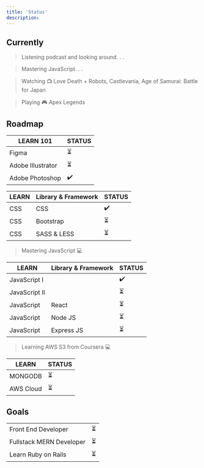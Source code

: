 ```yaml
---
title: 'Status'
description: 
---
```


## Currently


>  Listening podcast and looking around. . .

>  Mastering JavaScript. . . 

>  Watching 📺 Love Death + Robots, Castlevania, Age of Samurai: Battle for Japan

>  Playing 🎮 Apex Legends



## Roadmap

| LEARN 101              | STATUS  | 
| ---------------------  |-------- |
| Figma              | ⏳  |
| Adobe Illustrator | ⏳  |
| Adobe Photoshop | ✔️  |

>

| LEARN       | Library & Framework   | STATUS  | 
| ----------  | ----------------------|-------- |
| CSS         | CSS                   | ✔️      |
| CSS         | Bootstrap             | ⏳  |
| CSS         | SASS & LESS              | ⏳  |

>  Mastering JavaScript 💻

| LEARN              |  Library & Framework    | STATUS  | 
| -----------        | ------------------------|-------- |
| JavaScript I       |                         | ✔️ |
| JavaScript II      |                         | ⏳  |
| JavaScript         |     React               | ⏳  |
| JavaScript         |     Node JS             | ⏳  |
| JavaScript         |     Express JS          | ⏳  |


>  Learning AWS S3 from Coursera 💻

| LEARN       | STATUS  | 
| ----------  |-------- |
| MONGODB     | ⏳  |
| AWS Cloud   | ⏳  |


## Goals

|      |   | 
| ----------  |-------- |
| Front End Developer           | ⏳  |
| Fullstack MERN Developer      | ⏳  |
| Learn Ruby on Rails           | ⏳  |



